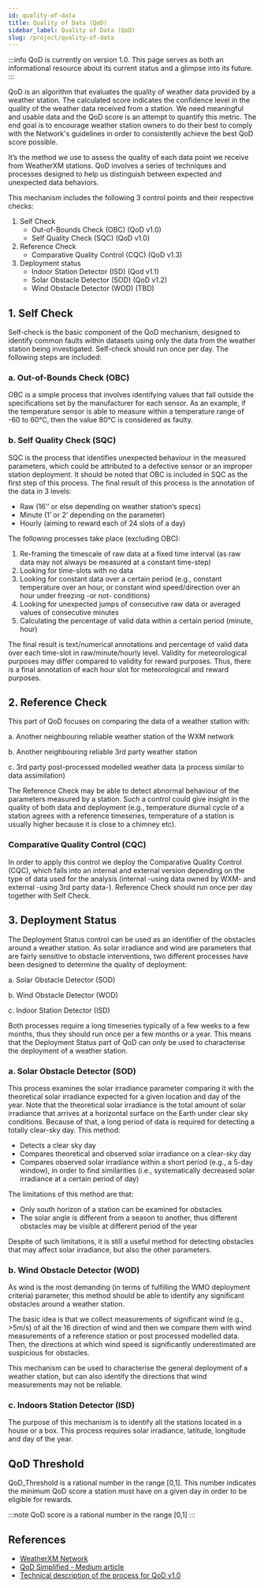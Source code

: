 ```yaml
---
id: quality-of-data
title: Quality of Data (QoD)
sidebar_label: Quality of Data (QoD)
slug: /project/quality-of-data
---
```


:::info
QoD is currently on version 1.0. This page serves as both an informational resource about its current status and a glimpse into its future.
:::

QoD is an algorithm that evaluates the quality of weather data provided by a weather station. 
The calculated score indicates the confidence level in the quality of the weather data received from a station. 
We need meaningful and usable data and the QoD score is an attempt to quantify this metric. 
The end goal is to encourage weather station owners to do their best to comply with the Network's guidelines in order to consistently 
achieve the best QoD score possible.

It’s the method we use to assess the quality of each data point we receive from WeatherXM stations. 
QoD involves a series of techniques and processes designed to help us distinguish between expected and unexpected data behaviors.

This mechanism includes the following 3 control points and their respective checks:
1. Self Check
    * Out-of-Bounds Check (OBC) (QoD v1.0)
    * Self Quality Check (SQC) (QoD v1.0) 
2. Reference Check
    * Comparative Quality Control (CQC) (QoD v1.3)
3. Deployment status 
    * Indoor Station Detector (ISD) (Qod v1.1)
    * Solar Obstacle Detector (SOD) (QoD v1.2)
    * Wind Obstacle Detector (WOD) (TBD)

## 1. Self Check
Self-check is the basic component of the QoD mechanism, designed to identify common faults within datasets using only the data from the weather station being investigated. Self-check should run once per day. The following steps are included:

### a. Out-of-Bounds Check (OBC)
OBC is a simple process that involves identifying values that fall outside the specifications set by the manufacturer for each sensor.
As an example, if the temperature sensor is able to measure within a temperature range of -60 to 60°C, then the value 80°C is considered as faulty.

### b. Self Quality Check (SQC)
SQC is the process that identifies unexpected behaviour in the measured parameters, which could be attributed to a defective sensor or an improper station deployment. 
It should be noted that OBC is included in SQC as the first step of this process. 
The final result of this process is the annotation of the data in 3 levels:

- Raw (16’’ or else depending on weather station’s specs)
- Minute (1’ or 2’ depending on the parameter)
- Hourly (aiming to reward each of 24 slots of a day)

The following processes take place (excluding OBC):

1. Re-framing the timescale of raw data at a fixed time interval (as raw data may not always be measured at a constant time-step)
2. Looking for time-slots with no data
3. Looking for constant data over a certain period (e.g., constant temperature over an hour, or constant wind speed/direction over an hour under freezing -or not- conditions)
4. Looking for unexpected jumps of consecutive raw data or averaged values of consecutive minutes
5. Calculating the percentage of valid data within a certain period (minute, hour)

The final result is text/numerical annotations and percentage of valid data over each time-slot in raw/minute/hourly level. Validity for meteorological purposes may differ compared to validity for reward purposes. Thus, there is a final annotation of each hour slot for meteorological and reward purposes.

## 2. Reference Check
This part of QoD focuses on comparing the data of a weather station with:

a. Another neighbouring reliable weather station of the WXM network

b. Another neighbouring reliable 3rd party weather station

c. 3rd party post-processed modelled weather data (a process similar to data assimilation)

The Reference Check may be able to detect abnormal behaviour of the parameters measured by a station. 
Such a control could give insight in the quality of both data and deployment 
(e.g., temperature diurnal cycle of a station agrees with a reference timeseries, temperature of a station is usually higher because it is close to a chimney etc).

### Comparative Quality Control (CQC)
In order to apply this control we deploy the Comparative Quality Control (CQC), 
which falls into an internal and external version depending on the type of data used for the analysis 
(internal -using data owned by WXM- and external -using 3rd party data-). 
Reference Check should run once per day together with Self Check.

## 3. Deployment Status
The Deployment Status control can be used as an identifier of the obstacles around a weather station. As solar irradiance and wind are parameters that are fairly sensitive to obstacle interventions, two different processes have been designed to determine the quality of deployment:

a. Solar Obstacle Detector (SOD)

b. Wind Obstacle Detector (WOD)

c. Indoor Station Detector (ISD)

Both processes require a long timeseries typically of a few weeks to a few months, thus they should run once per a few months or a year. 
This means that the Deployment Status part of QoD can only be used to characterise the deployment of a weather station.

### a. Solar Obstacle Detector (SOD)
This process examines the solar irradiance parameter comparing it with the theoretical solar irradiance expected for a given location and day of the year. Note that the theoretical solar irradiance is the total amount of solar irradiance that arrives at a horizontal surface on the Earth under clear sky conditions. 
Because of that, a long period of data is required for detecting a totally clear-sky day. This method:

- Detects a clear sky day
- Compares theoretical and observed solar irradiance on a clear-sky day
- Compares observed solar irradiance within a short period (e.g., a 5-day window), in order to find similarities (i.e., systematically decreased solar irradiance at a certain period of day)

The limitations of this method are that:
- Only south horizon of a station can be examined for obstacles
- The solar angle is different from a season to another, thus different obstacles may be visible at different period of the year

Despite of such limitations, it is still a useful method for detecting obstacles that may affect solar irradiance, but also the other parameters.

### b. Wind Obstacle Detector (WOD)
As wind is the most demanding (in terms of fulfilling the WMO deployment criteria) parameter, this method should be able to identify any significant obstacles around a weather station.

The basic idea is that we collect measurements of significant wind (e.g., >5m/s) of all the 16 direction of wind and then we compare them with wind measurements of a reference station or post processed modelled data. Then, the directions at which wind speed is significantly underestimated are suspicious for obstacles.

This mechanism can be used to characterise the general deployment of a weather station, but can also identify the directions that wind measurements may not be reliable.

### c. Indoors Station Detector (ISD)
The purpose of this mechanism is to identify all the stations located in a house or a box. 
This process requires solar irradiance, latitude, longitude and day of the year. 

## QoD Threshold
QoD_Threshold is a rational number in the range [0,1]. 
This number indicates the minimum QoD score a station must have on a given day in order to be eligible for rewards.

:::note
QoD score is a rational number in the range [0,1]
:::  

## References
- [WeatherXM Network](https://weatherxm.network/)
- [QoD Simplified - Medium article](https://medium.com/weatherxm/weatherxm-qod-quality-of-data-simplified-b5a42aee7367)
- [Technical description of the process for QoD v1.0](https://docs.google.com/document/d/e/2PACX-1vRAkDVFpRxqZyP0CAAEtqxtE61VTpAnP02k25BB25F9HUcvIILwBX4-gKt6YP4f1L3mSN2SLNK5aKzJ/pub)